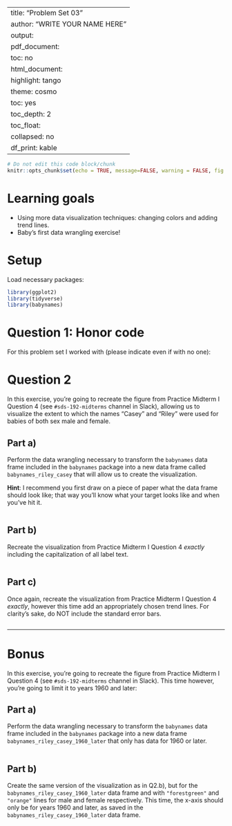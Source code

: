 
---
title: "Problem Set 03"
author: "WRITE YOUR NAME HERE"
output:
  pdf_document:
    toc: no
  html_document:
    highlight: tango
    theme: cosmo
    toc: yes
    toc_depth: 2
    toc_float:
      collapsed: no
    df_print: kable
---

```r
# Do not edit this code block/chunk
knitr::opts_chunk$set(echo = TRUE, message=FALSE, warning = FALSE, fig.width = 16/2, fig.height = 9/2)
```

# Learning goals

* Using more data visualization techniques: changing colors and adding trend lines.
* Baby's first data wrangling exercise!


# Setup

Load necessary packages:

```r
library(ggplot2)
library(tidyverse)
library(babynames)
```



# Question 1: Honor code

For this problem set I worked with (please indicate even if with no one):


# Question 2

In this exercise, you're going to recreate the figure from Practice Midterm I Question 4 (see `#sds-192-midterms` channel in Slack), allowing us to visualize the extent to which the names "Casey" and "Riley" were used for babies of both sex male and female.

## Part a)

Perform the data wrangling necessary to transform the `babynames` data frame included in the `babynames` package into a new data frame called `babynames_riley_casey` that will allow us to create the visualization.

**Hint**: I recommend you first draw on a piece of paper what the data frame should look like; that way you'll know what your target looks like and when you've hit it.

```r

```

## Part b)

Recreate the visualization from Practice Midterm I Question 4 *exactly* including the capitalization of all label text.

```r

```

## Part c)

Once again, recreate the visualization from Practice Midterm I Question 4 *exactly*, however this time add an appropriately chosen trend lines. For clarity's sake, do NOT include the standard error bars. 

```r

```



***



# Bonus

In this exercise, you're going to recreate the figure from Practice Midterm I Question 4 (see `#sds-192-midterms` channel in Slack). This time however, you're going to limit it to years 1960 and later:

## Part a)

Perform the data wrangling necessary to transform the `babynames` data frame included in the `babynames` package into a new data frame `babynames_riley_casey_1960_later` that only has data for 1960 or later.


```r

```

## Part b)

Create the same version of the visualization as in Q2.b), but for the `babynames_riley_casey_1960_later` data frame and with `"forestgreen"` and `"orange"` lines for male and female respectively. This time, the x-axis should only be for years 1960 and later, as saved in the `babynames_riley_casey_1960_later` data frame.

```r

```

